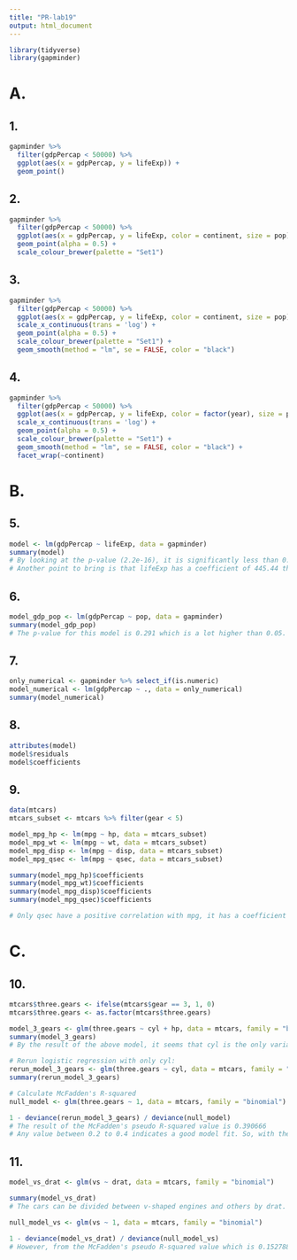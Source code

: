 ---
title: "PR-lab19"
output: html_document
---

```{r}
library(tidyverse)
library(gapminder)
```

# A.
## 1.
```{r}
gapminder %>%
  filter(gdpPercap < 50000) %>%
  ggplot(aes(x = gdpPercap, y = lifeExp)) +
  geom_point()
```

## 2.
```{r}
gapminder %>%
  filter(gdpPercap < 50000) %>%
  ggplot(aes(x = gdpPercap, y = lifeExp, color = continent, size = pop)) +
  geom_point(alpha = 0.5) +
  scale_colour_brewer(palette = "Set1")
```

## 3.
```{r}
gapminder %>%
  filter(gdpPercap < 50000) %>%
  ggplot(aes(x = gdpPercap, y = lifeExp, color = continent, size = pop)) +
  scale_x_continuous(trans = 'log') +
  geom_point(alpha = 0.5) +
  scale_colour_brewer(palette = "Set1") +
  geom_smooth(method = "lm", se = FALSE, color = "black")
```

## 4.
```{r}
gapminder %>%
  filter(gdpPercap < 50000) %>%
  ggplot(aes(x = gdpPercap, y = lifeExp, color = factor(year), size = pop)) +
  scale_x_continuous(trans = 'log') +
  geom_point(alpha = 0.5) +
  scale_colour_brewer(palette = "Set1") +
  geom_smooth(method = "lm", se = FALSE, color = "black") +
  facet_wrap(~continent)
```

# B.
## 5.
```{r}
model <- lm(gdpPercap ~ lifeExp, data = gapminder)
summary(model)
# By looking at the p-value (2.2e-16), it is significantly less than 0.05 which indicates that the relationship is statistically significant enough
# Another point to bring is that lifeExp has a coefficient of 445.44 that indicates a positive correlation between gdpPercap and lifeExp. The adjusted R-squared value is also at 34% which means that 34% of the variation in data of gdpPercap can be explained by lifeExp
```

## 6.
```{r}
model_gdp_pop <- lm(gdpPercap ~ pop, data = gapminder)
summary(model_gdp_pop)
# The p-value for this model is 0.291 which is a lot higher than 0.05. This indicates that the difference is not significant enough, thus saying that population is not a significant predictor of gdpPercap
```

## 7.
```{r}
only_numerical <- gapminder %>% select_if(is.numeric)
model_numerical <- lm(gdpPercap ~ ., data = only_numerical)
summary(model_numerical)
```

## 8.
```{r}
attributes(model)
model$residuals
model$coefficients
```

## 9.
```{r}
data(mtcars)
mtcars_subset <- mtcars %>% filter(gear < 5)

model_mpg_hp <- lm(mpg ~ hp, data = mtcars_subset)
model_mpg_wt <- lm(mpg ~ wt, data = mtcars_subset)
model_mpg_disp <- lm(mpg ~ disp, data = mtcars_subset)
model_mpg_qsec <- lm(mpg ~ qsec, data = mtcars_subset)

summary(model_mpg_hp)$coefficients
summary(model_mpg_wt)$coefficients
summary(model_mpg_disp)$coefficients
summary(model_mpg_qsec)$coefficients

# Only qsec have a positive correlation with mpg, it has a coefficient of 1.957424
```

# C.
## 10.
```{r}
mtcars$three.gears <- ifelse(mtcars$gear == 3, 1, 0)
mtcars$three.gears <- as.factor(mtcars$three.gears)

model_3_gears <- glm(three.gears ~ cyl + hp, data = mtcars, family = "binomial")
summary(model_3_gears)
# By the result of the above model, it seems that cyl is the only variable that can distinguish between cars with 3 gears and others with it's p-value (0.00557) being less than 0.05. On the other hand, hp have a p-value (0.06017) of more than 0.05, so hp is not a significant predictor for 3 gears cars.

# Rerun logistic regression with only cyl:
rerun_model_3_gears <- glm(three.gears ~ cyl, data = mtcars, family = "binomial")
summary(rerun_model_3_gears)

# Calculate McFadden's R-squared
null_model <- glm(three.gears ~ 1, data = mtcars, family = "binomial")

1 - deviance(rerun_model_3_gears) / deviance(null_model)
# The result of the McFadden's pseudo R-squared value is 0.390666
# Any value between 0.2 to 0.4 indicates a good model fit. So, with the result of this model I can say that it is a good fit over the classified data
```

## 11.
```{r}
model_vs_drat <- glm(vs ~ drat, data = mtcars, family = "binomial")

summary(model_vs_drat)
# The cars can be divided between v-shaped engines and others by drat. This is shown by its p-value (0.0218) that is less than 0.05

null_model_vs <- glm(vs ~ 1, data = mtcars, family = "binomial")

1 - deviance(model_vs_drat) / deviance(null_model_vs)
# However, from the McFadden's pseudo R-squared value which is 0.1527882, it seems that this model is not a good enough fit over the classified data
```